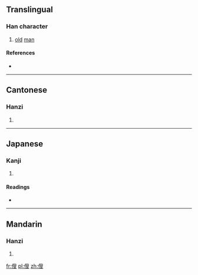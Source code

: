==Translingual==

===Han character===
{{Han char|rn=9|rad=人|as=10|sn=12|four=|canj=人竹X水 (OHXE)|ids=⿰[[亻]][[叟]]}}

# [[old]] [[man]]

====References====
* {{Han ref|kx=0112.090|dkj=00929|hdz=10192.060|uh=5081|ud=20609}}

----

==Cantonese==

===Hanzi===
{{yue-hanzi|jyut=[[sau2]]|y=sau2}}

# {{defn|lang=yue|sort=人10}}

----

==Japanese==

===Kanji===
{{ja-kanji|grade=|rs=人10}}

# {{defn|lang=ja|sort=人10}}

====Readings====
* {{ja-readings|on=[[そう]] (sō), [[す]] (su)|kun=[[おきな]] (okina)}}

----

==Mandarin==

===Hanzi===
{{cmn-hanzi|pin=[[fū]] ([[fu1]]), [[sǒu]] ([[sou3]])|wg=fu<sup>1</sup>, sou<sup>3</sup>}}

# {{defn|lang=cmn|sort=人10}}

[[fr:傁]]
[[pl:傁]]
[[zh:傁]]